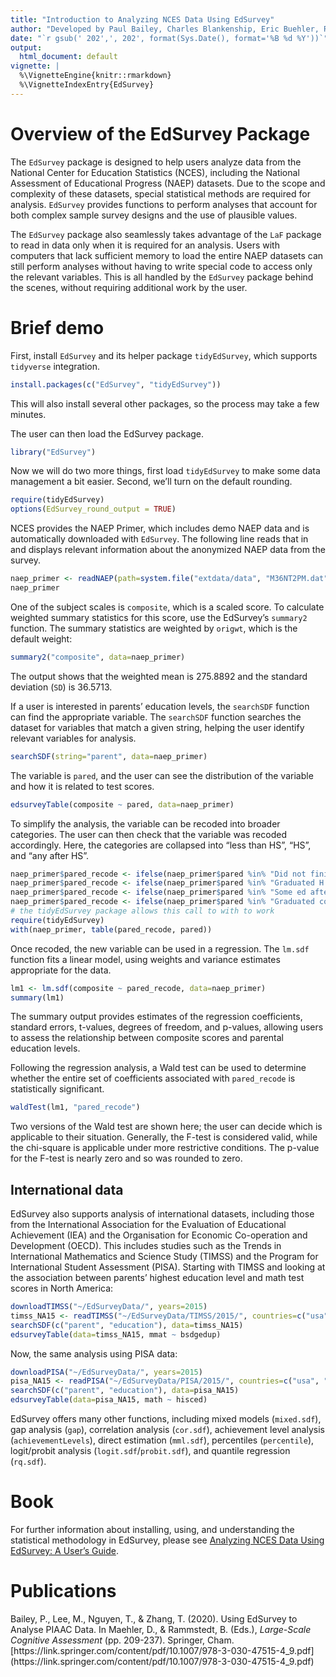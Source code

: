 ```yaml
---
title: "Introduction to Analyzing NCES Data Using EdSurvey"
author: "Developed by Paul Bailey, Charles Blankenship, Eric Buehler, Ren C'deBaca, Nancy Collins, Ahmad Emad, Thomas Fink, Huade Huo, Frank Fonseca, Julian Gerez, Sun-joo Lee, Michael Lee, Jiayi Li, Yuqi Liao, Alex Lishinski, Thanh Mai, Trang Nguyen, Emmanuel Sikali, Qingshu Xie, Sinan Yavuz, Jiao Yu, and Ting Zhang"
date: "`r gsub(' 202',', 202', format(Sys.Date(), format='%B %d %Y'))`"
output:
  html_document: default
vignette: |
  %\VignetteEngine{knitr::rmarkdown}
  %\VignetteIndexEntry{EdSurvey}
---
```

  
# Overview of the EdSurvey Package
  
The `EdSurvey` package is designed to help users analyze data from the National Center for Education Statistics (NCES), including the National Assessment of Educational Progress (NAEP) datasets. Due to the scope and complexity of these datasets, special statistical methods are required for analysis. `EdSurvey` provides functions to perform analyses that account for both complex sample survey designs and the use of plausible values.

The `EdSurvey` package also seamlessly takes advantage of the `LaF` package to read in data only when it is required for an analysis. Users with computers that lack sufficient memory to load the entire NAEP datasets can still perform analyses without having to write special code to access only the relevant variables. This is all handled by the `EdSurvey` package behind the scenes, without requiring additional work by the user.

# Brief demo

First, install `EdSurvey` and its helper package `tidyEdSurvey`, which supports `tidyverse` integration.

```r
install.packages(c("EdSurvey", "tidyEdSurvey"))
```
This will also install several other packages, so the process may take a few minutes.

The user can then load the EdSurvey package.
```r
library("EdSurvey")
```

Now we will do two more things, first load `tidyEdSurvey` to make some data management a bit easier. Second, we'll turn on the default rounding.
```r
require(tidyEdSurvey)
options(EdSurvey_round_output = TRUE)
```

NCES provides the NAEP Primer, which includes demo NAEP data and is automatically downloaded with `EdSurvey`. The following line reads that in and displays relevant information about the anonymized NAEP data from the survey.
```r
naep_primer <- readNAEP(path=system.file("extdata/data", "M36NT2PM.dat", package = "NAEPprimer"))
naep_primer
```
One of the subject scales is `composite`, which is a scaled score. To calculate weighted summary statistics for this score, use the EdSurvey's `summary2` function. The summary statistics are weighted by `origwt`, which is the default weight:
```r
summary2("composite", data=naep_primer)
```
The output shows that the weighted mean is 275.8892 and the standard deviation (`SD`) is 36.5713. 

If a user is interested in parents' education levels, the `searchSDF` function can find the appropriate variable. The `searchSDF` function searches the dataset for variables that match a given string, helping the user identify relevant variables for analysis.

```r
searchSDF(string="parent", data=naep_primer)
```
The variable is `pared`, and the user can see the distribution of the variable and how it is related to test scores.
```r
edsurveyTable(composite ~ pared, data=naep_primer)
```

To simplify the analysis, the variable can be recoded into broader categories. The user can then check that the variable was recoded accordingly. Here, the categories are collapsed into "less than HS", "HS", and "any after HS".
```r
naep_primer$pared_recode <- ifelse(naep_primer$pared %in% "Did not finish H.S.", "less than HS", "unknown")
naep_primer$pared_recode <- ifelse(naep_primer$pared %in% "Graduated H.S.", "HS", naep_primer$pared_recode)
naep_primer$pared_recode <- ifelse(naep_primer$pared %in% "Some ed after H.S.", "any after HS", naep_primer$pared_recode)
naep_primer$pared_recode <- ifelse(naep_primer$pared %in% "Graduated college", "any after HS", naep_primer$pared_recode)
# the tidyEdSurvey package allows this call to with to work
require(tidyEdSurvey)
with(naep_primer, table(pared_recode, pared))
```
Once recoded, the new variable can be used in a regression. The `lm.sdf` function fits a linear model, using weights and variance estimates appropriate for the data.
```r
lm1 <- lm.sdf(composite ~ pared_recode, data=naep_primer)
summary(lm1)
```
The summary output provides estimates of the regression coefficients, standard errors, t-values, degrees of freedom, and p-values, allowing users to assess the relationship between composite scores and parental education levels.

Following the regression analysis, a Wald test can be used to determine whether the entire set of coefficients associated with `pared_recode` is statistically significant.
```r
waldTest(lm1, "pared_recode")
```
Two versions of the Wald test are shown here; the user can decide which is applicable to their situation. Generally, the F-test is considered valid, while the chi-square is applicable under more restrictive conditions. The p-value for the F-test is nearly zero and so was rounded to zero.

## International data
EdSurvey also supports analysis of international datasets, including those from the International Association for the Evaluation of Educational Achievement (IEA) and the Organisation for Economic Co-operation and Development (OECD). This includes studies such as the Trends in International Mathematics and Science Study (TIMSS) and the Program for International Student Assessment (PISA). Starting with TIMSS and looking at the association between parents' highest education level and math test scores in North America:
```r
downloadTIMSS("~/EdSurveyData/", years=2015)
timss_NA15 <- readTIMSS("~/EdSurveyData/TIMSS/2015/", countries=c("usa", "can"), grade=8)
searchSDF(c("parent", "education"), data=timss_NA15)
edsurveyTable(data=timss_NA15, mmat ~ bsdgedup)
```
Now, the same analysis using PISA data:
```r
downloadPISA("~/EdSurveyData/", years=2015)
pisa_NA15 <- readPISA("~/EdSurveyData/PISA/2015/", countries=c("usa", "can", "max"))
searchSDF(c("parent", "education"), data=pisa_NA15)
edsurveyTable(data=pisa_NA15, math ~ hisced)
```

EdSurvey offers many other functions, including mixed models (`mixed.sdf`), gap analysis (`gap`), correlation analysis (`cor.sdf`), achievement level analysis (`achievementLevels`), direct estimation (`mml.sdf`), percentiles (`percentile`), logit/probit analysis (`logit.sdf`/`probit.sdf`), and quantile regression (`rq.sdf`).

# Book
For further information about installing, using, and understanding the statistical methodology in EdSurvey, please see [Analyzing NCES Data Using EdSurvey: A User's Guide](https://naep-research.airprojects.org/portals/0/edsurvey_a_users_guide/_book/index.html).
 
# Publications

Bailey, P., Lee, M., Nguyen, T., & Zhang, T. (2020). Using EdSurvey to Analyse PIAAC Data. In Maehler, D., & Rammstedt, B. (Eds.), *Large-Scale Cognitive Assessment* (pp. 209-237). Springer, Cham. [https://link.springer.com/content/pdf/10.1007/978-3-030-47515-4_9.pdf] (https://link.springer.com/content/pdf/10.1007/978-3-030-47515-4_9.pdf)

